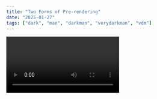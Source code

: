 ```yaml
---
title: "Two Forms of Pre-rendering"
date: "2025-01-27"
tags: ["dark", "man", "darkman", "verydarkman", "vdm"]
---
```


<Video id="-Xiv94qxsjM" />

```ts
const name = "Very Dark Man";
const age: undefined;
console.log("My name is Very Dark Man");
```

Next.js has two forms of pre-rendering. **Static Generation** and **Server-side Rendering**. The difference is in **when** it generates the HTML for a page.

- **Static Generation** is the pre-rendering method that generates the HTML at **build time**. The pre-rendered HTML is then _reused_ on each request.
- **Server-side Rendering** is the pre-rendering method that generates the HTML on **each request**.

Importantly, Next.js lets you **choose** which pre-rendering form to use for each page. You can create a "hybrid" Next.js app by using Static Generation for most pages and using Server-side Rendering for others.

https://youtu.be/qRCQNF8STPM?si=3GjEKC82isSx376B
